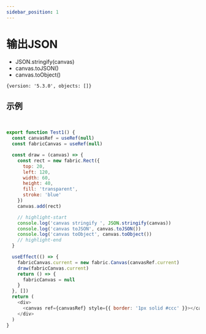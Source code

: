 ```yaml
---
sidebar_position: 1
---
```



# 输出JSON

- JSON.stringify(canvas)
- canvas.toJSON()
- canvas.toObject()

`{version: '5.3.0', objects: []}`

## 示例


<Test1></Test1>

<br />

```js
export function Test1() {
  const canvasRef = useRef(null)
  const fabricCanvas = useRef(null)

  const draw = (canvas) => {
    const rect = new fabric.Rect({
      top: 20,
      left: 120,
      width: 60,
      height: 40,
      fill: 'transparent',
      stroke: 'blue'
    })
    canvas.add(rect)

    // highlight-start
    console.log('canvas stringify ', JSON.stringify(canvas))
    console.log('canvas toJSON', canvas.toJSON())
    console.log('canvas toObject', canvas.toObject())
    // highlight-end
  }

  useEffect(() => {
    fabricCanvas.current = new fabric.Canvas(canvasRef.current)
    draw(fabricCanvas.current)
    return () => {
      fabricCanvas = null
    }
  }, [])
  return (
    <div>
      <canvas ref={canvasRef} style={{ border: '1px solid #ccc' }}></canvas>
    </div>
  )
}
```
